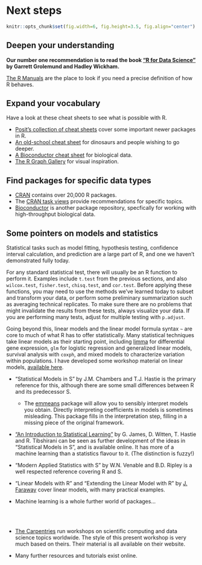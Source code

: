 # Next steps

```r
knitr::opts_chunk$set(fig.width=6, fig.height=3.5, fig.align="center")
```

## Deepen your understanding

**Our number one recommendation is to read the book ["R for Data Science"](https://r4ds.hadley.nz/) by Garrett Grolemund and Hadley Wickham.**

[The R Manuals](https://cran.r-project.org/manuals.html) are the place to look if you need a precise definition of how R behaves.

## Expand your vocabulary

Have a look at these cheat sheets to see what is possible with R.

* [Posit's collection of cheat sheets](https://posit.co/resources/cheatsheets/) cover some important newer packages in R.
* [An old-school cheat sheet](https://cran.r-project.org/doc/contrib/Short-refcard.pdf) for dinosaurs and people wishing to go deeper.
* [A Bioconductor cheat sheet](http://mikelove.github.io/bioc-refcard/) for biological data.
* [The R Graph Gallery](https://r-graph-gallery.com/) for visual inspiration.

## Find packages for specific data types

* [CRAN](https://cran.r-project.org/) contains over 20,000 R packages.
* The [CRAN task views](https://cran.r-project.org/web/views/) provide recommendations for specific topics.
* [Bioconductor](https://www.bioconductor.org) is another package repository, specfically for working with high-throughput biological data.

## Some pointers on models and statistics

Statistical tasks such as model fitting, hypothesis testing, confidence interval calculation, and prediction are a large part of R, and one we haven't demonstrated fully today. 

For any standard statistical test, there will usually be an R function to perform it. Examples include `t.test` from the previous sections, and also `wilcox.test`, `fisher.test`, `chisq.test`, and `cor.test`. Before applying these functions, you may need to use the methods we've learned today to subset and transform your data, or perform some preliminary summarization such as averaging technical replicates. To make sure there are no problems that might invalidate the results from these tests, always visualize your data. If you are performing many tests, adjust for multiple testing with `p.adjust`.

Going beyond this, linear models and the linear model formula syntax `~` are core to much of what R has to offer statistically. Many statistical techniques take linear models as their starting point, including [limma](https://bioconductor.org/packages/release/bioc/html/limma.html) for differential gene expression, `glm` for logistic regression and generalized linear models, survival analysis with `coxph`, and mixed models to characterize variation within populations. I have developed some workshop material on linear models, [available here](https://monashdatafluency.github.io/r-linear/). 

* "Statistical Models in S" by J.M. Chambers and T.J. Hastie is the primary reference for this, although there are some small differences between R and its predecessor S.

    * The [emmeans](https://cran.r-project.org/web/packages/emmeans/index.html) package will allow you to sensibly interpret models you obtain. Directly interpreting coefficients in models is sometimes misleading. This package fills in the interpretation step, filling in a missing piece of the original framework.

* ["An Introduction to Statistical Learning"](https://www.statlearning.com/) by G. James, D. Witten, T. Hastie and R. Tibshirani can be seen as further development of the ideas in "Statistical Models in S", and is available online. It has more of a machine learning than a statistics flavour to it. (The distinction is fuzzy!)

* "Modern Applied Statistics with S" by W.N. Venable and B.D. Ripley is a well respected reference covering R and S. 

* "Linear Models with R" and "Extending the Linear Model with R" by [J. Faraway](https://julianfaraway.github.io/faraway/) cover linear models, with many practical examples.

* Machine learning is a whole further world of packages...

\
\

* [The Carpentries](https://carpentries.org/) run workshops on scientific computing and data science topics worldwide. The style of this present workshop is very much based on theirs. Their material is all available on their website.

* Many further resources and tutorials exist online.


<!--
## Join the community

Join the [Data Fluency community at Monash](https://www.monash.edu/data-fluency).

 * Mailing list for workshop and event announcements.
 * Slack for discussion.
 * Drop-in sessions on Friday afternoon.

[Attend further Data Fluency R workshops.](https://www.monash.edu/data-fluency/toolkit/r) The material for our workshops is also available at this link for self-study.

Meetups in Melbourne:

* [MelbURN](https://www.meetup.com/en-AU/MelbURN-Melbourne-Users-of-R-Network/)
* [R-Ladies](https://www.meetup.com/en-AU/R-Ladies-Melbourne/)

[The Carpentries](https://carpentries.org/) run intensive two day workshops on scientific computing and data science topics worldwide. The style of this present workshop is very much based on theirs.

For bioinformatics, the [Monash Bioinformatics Platform](https://www.monash.edu/researchinfrastructure/bioinformatics/training) runs bioinformatics-specific workshops. Also [COMBINE](https://combine.org.au/) is an Australian bioinformatics student and early career researcher organization, and runs Carpentries workshops and similar.
-->